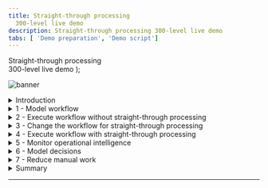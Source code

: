 ```yaml
---
title: Straight-through processing
  300-level live demo
description: Straight-through processing 300-level live demo
tabs: [ 'Demo preparation', 'Demo script']
---
```


  <span>
    Straight-through processing <br/> 300-level live demo
  </span> );

![banner](./images/BA_STP_300_Script_GitHub_banner_8-3-21_short.jpg)

<span id="top"></span>

<details>

<summary>Introduction</summary>
<br/>

Welcome to the straight-through processing demonstration.

<br/>

Today, I will demonstrate how the IBM Cloud Pak for Business Automation supports straight-through processing to automate customer refund requests quickly and easily. We’ll take advantage of the Pak’s workflow and decision management features - along with its operational intelligence capabilities - to show how business users can lead the effort to transform customer service. Let’s get started.

<br/>

**[Go to top](#top)**

</details>

<details>

<summary>1 - Model workflow</summary>
<br/>

| **1.1 - Introduce refund request process without straight-through processing** | |
| :---         | :--- |
| **Action** &nbsp; &nbsp; &nbsp; &nbsp; &nbsp; &nbsp; &nbsp; &nbsp; &nbsp; &nbsp; &nbsp; &nbsp; &nbsp; &nbsp; &nbsp; &nbsp; &nbsp; &nbsp; &nbsp; &nbsp; &nbsp; &nbsp; &nbsp; &nbsp; &nbsp; &nbsp; &nbsp; &nbsp; &nbsp; &nbsp; &nbsp; &nbsp; &nbsp; &nbsp; &nbsp; &nbsp; &nbsp; &nbsp; &nbsp; &nbsp; &nbsp; &nbsp; &nbsp; &nbsp; &nbsp; &nbsp; &nbsp; &nbsp; &nbsp; &nbsp; &nbsp; &nbsp; &nbsp; &nbsp; &nbsp; &nbsp; &nbsp; &nbsp; &nbsp; &nbsp; &nbsp; &nbsp; &nbsp; &nbsp; &nbsp; &nbsp; &nbsp; &nbsp; &nbsp; &nbsp; &nbsp; &nbsp; &nbsp; &nbsp; &nbsp; &nbsp; &nbsp; &nbsp; &nbsp; &nbsp; &nbsp; &nbsp; &nbsp; &nbsp; &nbsp; &nbsp; &nbsp; &nbsp; &nbsp; &nbsp; &nbsp; &nbsp; &nbsp; &nbsp; &nbsp; &nbsp; &nbsp; &nbsp; &nbsp; &nbsp; &nbsp; &nbsp; | Show the process diagram for Focus Corp’s refund process without straight-through processing in Process Designer |
| **Narration**      | We are looking at the process diagram for Focus Corp’s refund request process. Process diagrams are created in Process Designer. Process Designer is used to implement the refund request process logic. Within this low-code environment, the process diagram will control the execution of each process request. The process diagram adheres to the Business Process Modeling Notation (BPMN). We use drag-and-drop to build the process diagram from the palette on the right. This allows us to model the process steps and flow. From there, you can drill down to complete the implementation and testing of the process application. <br/> <br/> Looking at Focus Corp’s refund request process, customers can initiate returns directly from the company’s portal. Currently, each request is routed to a customer service agent for resolution. |
| **Screenshot**         | &nbsp;  <br/>![Step_1_final_screen](./images/Step_1_final_screen_300_600.png) |

<br/>

**[Go to top](#top)**

</details>

<details>

<summary>2 - Execute workflow without straight-through processing</summary>
 <br/>

| **2.1 - Task management and execution** |   |
| :---         | :--- |
| **Action** &nbsp; &nbsp; &nbsp; &nbsp; &nbsp; &nbsp; &nbsp; &nbsp; &nbsp; &nbsp; &nbsp; &nbsp; &nbsp; &nbsp; &nbsp; &nbsp; &nbsp; &nbsp; &nbsp; &nbsp; &nbsp; &nbsp; &nbsp; &nbsp; &nbsp; &nbsp; &nbsp; &nbsp; &nbsp; &nbsp; &nbsp; &nbsp; &nbsp; &nbsp; &nbsp; &nbsp; &nbsp; &nbsp; &nbsp; &nbsp; &nbsp; &nbsp; &nbsp; &nbsp; &nbsp; &nbsp; &nbsp; &nbsp; &nbsp; &nbsp; &nbsp; &nbsp; &nbsp; &nbsp; &nbsp; &nbsp; &nbsp; &nbsp; &nbsp; &nbsp; &nbsp; &nbsp; &nbsp; &nbsp; &nbsp; &nbsp; &nbsp; &nbsp; &nbsp; &nbsp; &nbsp; &nbsp; &nbsp; &nbsp; &nbsp; &nbsp; &nbsp; &nbsp; &nbsp; &nbsp; &nbsp; &nbsp; &nbsp; &nbsp; &nbsp; &nbsp; &nbsp; &nbsp; &nbsp; &nbsp; &nbsp; &nbsp; &nbsp; &nbsp; &nbsp; &nbsp; &nbsp; &nbsp; &nbsp; &nbsp; &nbsp; &nbsp; &nbsp; &nbsp; &nbsp; &nbsp; &nbsp; &nbsp; &nbsp; &nbsp; &nbsp; &nbsp; &nbsp; &nbsp; &nbsp; &nbsp; &nbsp; &nbsp; &nbsp; &nbsp; &nbsp; &nbsp; &nbsp; &nbsp; &nbsp; &nbsp; &nbsp; &nbsp; &nbsp; &nbsp; &nbsp; &nbsp; &nbsp; &nbsp; &nbsp; &nbsp; &nbsp; &nbsp; &nbsp; &nbsp; &nbsp; &nbsp; | Go to the **Workplace** tab that you opened during preparation |
| **Narration**      | We are looking at the task list for the customer service agent. The customer service agent uses Workplace to work on their tasks. It is also used to launch processes and view the process dashboards. <br/> <br/> Workplace is customizable to fit your organization's look and feel. The new responsive user interface provides flexibility to get work done anywhere, at any time, on any device type, from a desktop device in the office to a mobile device at home or at a customer site. It can be configured though a set of configuration options behavior without having to customize Workplace application itself. <br/> <br/> Workplace has a robust search capability. You can create a customized task list, for example, with specific business data, by saving task-based searches for later use. <br/> <br/> Customer service agents use the task list to organize and work on the tasks assigned to them. Our agent has received a new investigation task. |
| **Screenshot**         | &nbsp;  ![Workplace window](./images/Step_2.1_ROKS_action_1.png) |
| **Actions** &nbsp; &nbsp; &nbsp; &nbsp; &nbsp; &nbsp; &nbsp; &nbsp; &nbsp; &nbsp; &nbsp; &nbsp; &nbsp; &nbsp; &nbsp; &nbsp; &nbsp; &nbsp; &nbsp; &nbsp; &nbsp; &nbsp; &nbsp; &nbsp; &nbsp; &nbsp; &nbsp; &nbsp; &nbsp; &nbsp; &nbsp; &nbsp; &nbsp; &nbsp; &nbsp; &nbsp; &nbsp; &nbsp; &nbsp; &nbsp; &nbsp; &nbsp; &nbsp; &nbsp; &nbsp; &nbsp; &nbsp; &nbsp; &nbsp; &nbsp; &nbsp; &nbsp; &nbsp; &nbsp; &nbsp; &nbsp; &nbsp; &nbsp; &nbsp; &nbsp; &nbsp; &nbsp; &nbsp; &nbsp; &nbsp; &nbsp; &nbsp; &nbsp; &nbsp; &nbsp; &nbsp; &nbsp; &nbsp; &nbsp; &nbsp; &nbsp; &nbsp; &nbsp; &nbsp; &nbsp; &nbsp; &nbsp; &nbsp; &nbsp; &nbsp; &nbsp; &nbsp; &nbsp; &nbsp; &nbsp; &nbsp; &nbsp; &nbsp; &nbsp; &nbsp; &nbsp; &nbsp; &nbsp; &nbsp; &nbsp; &nbsp; &nbsp; &nbsp; &nbsp; &nbsp; &nbsp; &nbsp; &nbsp; &nbsp; &nbsp; &nbsp; &nbsp; &nbsp; &nbsp; &nbsp; &nbsp; &nbsp; &nbsp; &nbsp; &nbsp; &nbsp; &nbsp; &nbsp; &nbsp; &nbsp; &nbsp; &nbsp; &nbsp; &nbsp; &nbsp; &nbsp; &nbsp; &nbsp; &nbsp; &nbsp; &nbsp; &nbsp; &nbsp; &nbsp; &nbsp; &nbsp; &nbsp; | 1 - Click on the **Refund Investigation** task <br/> <br/> 2 - Click on **Approve Refund** |
| **Narration**      | As I open the task, I have all the information needed to investigate the refund.<br/> <br/> Let’s review the request data and make an approval decision. Behind the scenes, the refund process is managed by workflow. Once the investigation task is completed, the system automatically updates Focus Corp’s ordering application and notifies the customer. <br/> <br/> Although the process is managed by workflow, there is currently no straight-through processing since every request must be examined by a customer service agent. Let’s go back to the process diagram and see how we can improve things with straight-through processing. |
| **Screenshots**         | &nbsp;  ![Step_2.1_ROKS_action_2](./images/Step_2.1_ROKS_action_3_300_600.png) <br/> ![Step_2.1_ROKS_action_3](./images/Step_2.1_ROKS_action_5_300_600.png) |

<br/>

**[Go to top](#top)**

</details>

<details>
<summary>3 - Change the workflow for straight-through processing</summary>
<br/>

| **3.1 - Introducing straight-through process automation** |   |
| :---         | :--- |
| **Actions** &nbsp; &nbsp; &nbsp; &nbsp; &nbsp; &nbsp; &nbsp; &nbsp; &nbsp; &nbsp; &nbsp; &nbsp; &nbsp; &nbsp; &nbsp; &nbsp; &nbsp; &nbsp; &nbsp; &nbsp; &nbsp; &nbsp; &nbsp; &nbsp; &nbsp; &nbsp; &nbsp; &nbsp; &nbsp; &nbsp; &nbsp; &nbsp; &nbsp; &nbsp; &nbsp; &nbsp; &nbsp; &nbsp; &nbsp; &nbsp; &nbsp; &nbsp; &nbsp; &nbsp; &nbsp; &nbsp; &nbsp; &nbsp; &nbsp; &nbsp; &nbsp; &nbsp; &nbsp; &nbsp; &nbsp; &nbsp; &nbsp; &nbsp; &nbsp; &nbsp; &nbsp; &nbsp; &nbsp; &nbsp; &nbsp; &nbsp; &nbsp; &nbsp; &nbsp; &nbsp; &nbsp; &nbsp; &nbsp; &nbsp; &nbsp; &nbsp; &nbsp; &nbsp; &nbsp; &nbsp; &nbsp; &nbsp; &nbsp; &nbsp; &nbsp; &nbsp; &nbsp; &nbsp; &nbsp; &nbsp; &nbsp; &nbsp; &nbsp; &nbsp; &nbsp; &nbsp; &nbsp; &nbsp; &nbsp; &nbsp; &nbsp; &nbsp; &nbsp; &nbsp; &nbsp; &nbsp; &nbsp; &nbsp; &nbsp; &nbsp; &nbsp; &nbsp; &nbsp; &nbsp; &nbsp; &nbsp; &nbsp; &nbsp; &nbsp; &nbsp; &nbsp; &nbsp; &nbsp; &nbsp; &nbsp; &nbsp; &nbsp; &nbsp; &nbsp; &nbsp; &nbsp; &nbsp; &nbsp; &nbsp; &nbsp; &nbsp; &nbsp; &nbsp; &nbsp; &nbsp; &nbsp; &nbsp; | 1 - Go back to the **Process Designer** tab, and click on **Processes** in the menu on the left side <br/> <br/>2 - Click on **Refund Request** |
| **Narration** &nbsp; &nbsp; &nbsp; &nbsp; &nbsp; &nbsp; &nbsp; &nbsp; &nbsp; &nbsp; &nbsp; &nbsp; &nbsp; &nbsp; &nbsp; &nbsp; &nbsp; &nbsp; &nbsp; &nbsp; &nbsp; &nbsp; &nbsp; &nbsp; &nbsp; &nbsp; &nbsp; &nbsp; &nbsp; &nbsp; &nbsp; &nbsp; &nbsp; &nbsp; &nbsp; &nbsp; &nbsp; &nbsp; &nbsp; &nbsp; &nbsp; &nbsp; &nbsp; &nbsp; &nbsp; &nbsp; &nbsp; &nbsp; &nbsp; &nbsp; &nbsp; &nbsp; &nbsp; &nbsp; &nbsp; &nbsp; &nbsp; &nbsp; &nbsp; &nbsp; &nbsp; &nbsp; &nbsp; &nbsp; &nbsp; &nbsp; &nbsp; &nbsp; &nbsp; &nbsp; &nbsp; &nbsp; &nbsp; &nbsp; &nbsp; &nbsp; &nbsp; &nbsp; &nbsp; &nbsp; &nbsp; &nbsp; &nbsp; &nbsp; &nbsp; &nbsp; &nbsp; &nbsp; &nbsp; &nbsp; &nbsp; &nbsp; &nbsp; &nbsp; &nbsp; &nbsp; &nbsp; | Let’s look at how we can streamline the refund process by combining workflow and decision management. <br/> <br/> We’ve added a decision task to the workflow that will automatically look at each request and make a refund decision without human intervention. This means that most requests can now be approved or declined in real time. Those that can’t are still routed for manual investigation. <br/> <br/> Therefore, we can achieve a significant amount of straight-through processing where we completely process refund requests without human intervention. |
| **Screenshots**         | &nbsp;  ![Step_3.1_action_1](./images/Step_3.1_action_2_300_600.png) <br/> ![Step_3.1_final_screen](./images/Step_3.1_final_screen_300_600.png) |

<br/>

**[Go to top](#top)**

</details>

<details>
<summary>4 - Execute workflow with straight-through processing</summary>
<br/>

| **4.1 - Refund request approved** |   |
| :---         | :--- |
| **Actions** &nbsp; &nbsp; &nbsp; &nbsp; &nbsp; &nbsp; &nbsp; &nbsp; &nbsp; &nbsp; &nbsp; &nbsp; &nbsp; &nbsp; &nbsp; &nbsp; &nbsp; &nbsp; &nbsp; &nbsp; &nbsp; &nbsp; &nbsp; &nbsp; &nbsp; &nbsp; &nbsp; &nbsp; &nbsp; &nbsp; &nbsp; &nbsp; &nbsp; &nbsp; &nbsp; &nbsp; &nbsp; &nbsp; &nbsp; &nbsp; &nbsp; &nbsp; &nbsp; &nbsp; &nbsp; &nbsp; &nbsp; &nbsp; &nbsp; &nbsp; &nbsp; &nbsp; &nbsp; &nbsp; &nbsp; &nbsp; &nbsp; &nbsp; &nbsp; &nbsp; &nbsp; &nbsp; &nbsp; &nbsp; &nbsp; &nbsp; &nbsp; &nbsp; &nbsp; &nbsp; &nbsp; &nbsp; | 1 - Go to Focus Corp's **Your Returns and Refunds** page <br/> <br/> 2 - Click to select an order. Of the three orders that display, click on the refund request ending in '**AP**.' Click **Submit Request** to process the refund. The process executes and generates a refund-approved result. |
| **Narration**      | Let’s look at how straight-through processing transforms the refund process. <br/> <br/>In this first example, when the customer submits the refund request, the criteria is evaluated by the refund decision, and the approval is granted in real time, avoiding a time-consuming manual investigation. |
| **Screenshots**         | &nbsp;  ![Step_4.1_action_2](./images/Step_4.1_action_2_300_600.png) <br/> ![Step_4.1_action_2_1](./images/Step_4.1_action_3_300_600.png) <br/> ![Step_4.1_results_screen](./images/Step_4.1_results_screen_300_600.png) |

| **4.2 - Refund request denied** |   |
| :---         | :--- |
| **Actions** &nbsp; &nbsp; &nbsp; &nbsp; &nbsp; &nbsp; &nbsp; &nbsp; &nbsp; &nbsp; &nbsp; &nbsp; &nbsp; &nbsp; &nbsp; &nbsp; &nbsp; &nbsp; &nbsp; &nbsp; &nbsp; &nbsp; &nbsp; &nbsp; &nbsp; &nbsp; &nbsp; &nbsp; &nbsp; &nbsp; &nbsp; &nbsp; &nbsp; &nbsp; &nbsp; &nbsp; &nbsp; &nbsp; &nbsp; &nbsp; &nbsp; &nbsp; &nbsp; &nbsp; &nbsp; &nbsp; &nbsp; &nbsp; &nbsp; &nbsp; &nbsp; &nbsp; &nbsp; &nbsp; &nbsp; &nbsp; &nbsp; &nbsp; &nbsp; &nbsp; &nbsp; &nbsp; &nbsp; &nbsp; &nbsp; &nbsp; &nbsp; &nbsp; &nbsp; &nbsp; &nbsp; &nbsp; &nbsp; &nbsp; &nbsp; &nbsp; &nbsp; &nbsp; | 1 -	Click on **Submit Another Refund Request** <br/> <br/> 2 - Click to select an order. Of the three orders that display, click on the refund request ending in '**DE**.' Click **Submit Request** to process the refund. The process executes and generates a refund-denied result. |
| **Narration**      | Let’s look at a second example. <br/> <br/> This one clearly did not meet our criteria and resulted in a denial because it was well outside the time window. This refund request resulted in a denial, but it is still straight-through processing because there is no manual work. |
| **Screenshots**         | &nbsp;  ![Step_4.2_action_1](./images/Step_4.2_action_1_300_600.png) <br/> <br/> ![Step_4.2_action_2](./images/Step_4.2_action_2_300_600.png) <br/> ![Step_4.2_action_2_1](./images/Step_4.2_action_3_300_600.png) <br/> <br/> ![Step_4.2_results_screen](./images/Step_4.2_results_screen_300_600.png) |

| **4.3 - Refund request requires manual investigation** |   |
| :---         | :--- |
| **Actions** &nbsp; &nbsp; &nbsp; &nbsp; &nbsp; &nbsp; &nbsp; &nbsp; &nbsp; &nbsp; &nbsp; &nbsp; &nbsp; &nbsp; &nbsp; &nbsp; &nbsp; &nbsp; &nbsp; &nbsp; &nbsp; &nbsp; &nbsp; &nbsp; &nbsp; &nbsp; &nbsp; &nbsp; &nbsp; &nbsp; &nbsp; &nbsp; &nbsp; &nbsp; &nbsp; &nbsp; &nbsp; &nbsp; &nbsp; &nbsp; &nbsp; &nbsp; &nbsp; &nbsp; &nbsp; &nbsp; &nbsp; &nbsp; &nbsp; &nbsp; &nbsp; &nbsp; &nbsp; &nbsp; &nbsp; &nbsp; &nbsp; &nbsp; &nbsp; &nbsp; &nbsp; &nbsp; &nbsp; &nbsp; &nbsp; &nbsp; &nbsp; &nbsp; &nbsp; &nbsp; &nbsp; &nbsp; &nbsp; | 1 - Click on **Submit Another Refund Request** <br/> <br/> 2 -	Click to select an order. Of the three orders that display, click on the refund request ending in ‘**MA**.’ Click **Submit Request** to process the refund. The process executes and generates a refund investigation result. |
| **Narration**      | But what if the business rules determine this request requires investigation? <br/> <br/>In that case, workflow would route the request to our customer service agent to do the investigation. |
| **Screenshots**         | &nbsp;  ![Step_4.3_action_1](./images/Step_4.3_action_1_300_600.png) <br/> ![Step_4.3_action_2](./images/Step_4.3_action_2_300_600.png) <br/> ![Step_4.3_action_2_1](./images/Step_4.3_action_3_300_600.png) <br/> <br/> ![Step_4.3_results_screen](./images/Step_4.3_results_screen_300_600.png) |

<br/>

**[Go to top](#top)**

</details>

<details>
<summary>5 - Monitor operational intelligence</summary>
<br/>

| **5.1 - Review the refund dashboard** |   |
| :---         | :--- |
| **Action**             | Click on the **Refund Dashboard** tab, which you opened in the demo preparation. In this step, you are just speaking to the displayed dashboard. |
| **Narration** &nbsp; &nbsp; &nbsp; &nbsp; &nbsp; &nbsp; &nbsp; &nbsp; &nbsp; &nbsp; &nbsp; &nbsp; &nbsp; &nbsp; &nbsp; &nbsp; &nbsp; &nbsp; &nbsp; &nbsp; &nbsp; &nbsp; &nbsp; &nbsp; &nbsp; &nbsp; &nbsp; &nbsp; &nbsp; &nbsp; &nbsp; &nbsp; &nbsp; &nbsp; &nbsp; &nbsp; &nbsp; &nbsp; &nbsp; &nbsp; &nbsp; &nbsp; &nbsp; &nbsp; &nbsp; &nbsp; &nbsp; &nbsp; &nbsp; &nbsp; &nbsp; &nbsp; &nbsp; &nbsp; &nbsp; &nbsp; &nbsp; &nbsp; &nbsp; &nbsp; &nbsp; &nbsp; &nbsp; &nbsp; &nbsp; &nbsp; &nbsp; &nbsp; &nbsp; &nbsp; &nbsp; &nbsp; &nbsp; &nbsp; &nbsp; &nbsp; &nbsp; &nbsp; &nbsp; &nbsp; &nbsp; &nbsp; &nbsp; &nbsp; &nbsp; &nbsp; &nbsp; &nbsp; &nbsp; &nbsp; &nbsp; &nbsp; &nbsp; &nbsp; &nbsp; &nbsp; &nbsp; &nbsp; &nbsp; &nbsp; &nbsp; &nbsp; &nbsp; &nbsp; &nbsp; &nbsp; &nbsp; &nbsp; &nbsp; &nbsp; &nbsp; &nbsp; &nbsp; &nbsp; &nbsp; &nbsp; &nbsp; &nbsp; &nbsp; &nbsp; &nbsp; &nbsp; &nbsp; &nbsp; &nbsp; &nbsp; &nbsp; &nbsp; &nbsp; &nbsp; &nbsp; &nbsp; &nbsp; &nbsp; &nbsp; &nbsp; &nbsp; &nbsp; &nbsp; &nbsp; &nbsp; &nbsp; &nbsp; &nbsp; &nbsp; &nbsp; &nbsp; &nbsp; &nbsp; &nbsp; &nbsp; &nbsp; &nbsp; &nbsp; &nbsp; &nbsp; &nbsp; &nbsp; | Let’s look at the refund dashboard to see how much straight-through processing we’ve achieved. So far, the percentage of manually processed requests is still above 70%, with the average manual investigation taking over two hours. <br/> <br/> Let’s look at what’s behind this dashboard. <br/> <br/> First, as the refund process runs, the system can collect and process historical data and make it available for visualization. <br/> <br/> Next, we provide the Business Performance Center, a no-code monitoring application for the IBM Cloud Pak for Business Automation. Dashboards can be designed and shared in minutes that provide insight into important business activities and processes. You can prepare, track, and design visualizations of metrics, key performance indicators (KPIs), and other measurements of business performance in customizable dashboards. <br/> <br/> Additionally, the historical data can be used to feed a data lake to apply machine learning to our automations. For example, to make even more sophisticated refund decisions, we could use a data lake to incorporate machine learning into our refund process. The Cloud Pak for Business Automation includes some machine learning samples to help you get started. |
| **Screenshot**         | &nbsp;  &nbsp;  <br/> ![Step_5.1_action_1](./images/Step_5.1_action_1_600.png) |

<br/>

**[Go to top](#top)**

</details>

<details>
<summary>6 - Model decisions</summary>
<br/>

| **6.1 - Review the refund approval decision model** |   |
| :---         | :--- |
| **Actions** &nbsp; &nbsp; &nbsp; &nbsp; &nbsp; &nbsp; &nbsp; &nbsp; &nbsp; &nbsp; &nbsp; &nbsp; &nbsp; &nbsp; &nbsp; &nbsp; &nbsp; &nbsp; &nbsp; &nbsp; &nbsp; &nbsp; &nbsp; &nbsp; &nbsp; &nbsp; &nbsp; &nbsp; &nbsp; &nbsp; &nbsp; &nbsp; &nbsp; &nbsp; &nbsp; &nbsp; &nbsp; &nbsp; &nbsp; &nbsp; &nbsp; &nbsp; &nbsp; &nbsp; &nbsp; &nbsp; &nbsp; &nbsp; &nbsp; &nbsp; &nbsp; &nbsp; &nbsp; &nbsp; &nbsp; &nbsp; &nbsp; &nbsp; &nbsp; &nbsp; &nbsp; &nbsp; &nbsp; &nbsp; &nbsp; &nbsp; &nbsp; &nbsp; &nbsp; &nbsp; &nbsp; &nbsp; &nbsp; &nbsp; &nbsp; &nbsp; &nbsp; &nbsp; &nbsp; &nbsp; &nbsp; &nbsp; &nbsp; &nbsp; &nbsp; &nbsp; &nbsp; &nbsp; &nbsp; &nbsp; &nbsp; &nbsp; &nbsp; &nbsp; &nbsp; &nbsp; &nbsp; &nbsp; &nbsp; &nbsp; &nbsp; &nbsp; &nbsp; &nbsp; &nbsp; &nbsp; &nbsp; | 1 - Go to your **Decision Center**, having already logged in with your credentials if necessary <br/> <br/> 2 - Click on the decision service named **Refund Processing** <br/> <br/> 3 - When the **Refund Processing** decision screen appears, click on **main** <br/> <br/> 4 - The next screen has several blue tabs at the top. Click on **Decision Model**. |
| **Narration**      | Let’s look at how the business analyst can create and manage business rules to further increase straight-through processing. The business rules replicate how experts make refund decisions. <br/> <br/> Using no-code decision modeling, business analysts can easily author and test refund decision criteria. <br/> <br/>This is the decision model for the refund request decision service. A decision model uses a diagram to break the decision down into sub-decisions, which all contribute to the final refund decision. |
| **Screenshots**         | &nbsp;  ![Step_6.1_action_2](./images/Step_6.1_action_2_300_600.png) <br/> <br/> ![Step_6.1_action_3](./images/Step_6.1_action_3_300_600.png) <br/> ![Step_6.1_action_4](./images/Step_6.1_action_4_300_600.png) |
| **Actions** &nbsp; &nbsp; &nbsp; &nbsp; &nbsp; &nbsp; &nbsp; &nbsp; &nbsp; &nbsp; &nbsp; &nbsp; &nbsp; &nbsp; &nbsp; &nbsp; &nbsp; &nbsp; &nbsp; &nbsp; &nbsp; &nbsp; &nbsp; &nbsp; &nbsp; &nbsp; &nbsp; &nbsp; &nbsp; &nbsp; &nbsp; &nbsp; &nbsp; &nbsp; &nbsp; &nbsp; &nbsp; &nbsp; &nbsp; &nbsp; &nbsp; &nbsp; &nbsp; &nbsp; &nbsp; &nbsp; &nbsp; &nbsp; &nbsp; &nbsp; &nbsp; &nbsp; &nbsp; &nbsp; &nbsp; &nbsp; &nbsp; &nbsp; &nbsp; &nbsp; &nbsp; &nbsp; &nbsp; &nbsp; &nbsp; &nbsp; &nbsp; &nbsp; &nbsp; &nbsp; &nbsp; &nbsp; &nbsp; &nbsp; &nbsp; &nbsp; &nbsp; &nbsp; &nbsp; &nbsp; &nbsp; &nbsp; &nbsp; &nbsp; &nbsp; &nbsp; &nbsp; &nbsp; &nbsp; &nbsp; &nbsp; &nbsp; &nbsp; &nbsp; &nbsp; &nbsp; &nbsp; &nbsp; &nbsp; &nbsp; &nbsp; &nbsp; &nbsp; &nbsp; &nbsp; &nbsp; &nbsp; | 5 - Click on **Validate Time Window** in the decision diagram <br/> <br/> 6 - Click on **Validate Time Window** in the Decision Logic section on the left side of the screen (**Note**: This opens a rule table based on the refund reason, day since order, and goods condition) <br/> <br/> 7 - Close the **Validate Time Window** table |
| **Narration**      | To automate the refund request process, we’ve used two decision tables. A decision table groups rules that have similar conditions and actions but use different thresholds. <br/> <br/> The first decision table considers the customer’s reason for return, the days since delivery, and the condition of the item. These are the same criteria that a customer service agent would have used to make a refund request decision, but now, the decision is automated and executes in real time. |
| **Screenshots**         | &nbsp;  ![Step_6.1_action_5](./images/Step_6.1_action_5_300_600.png) <br/><br/> ![Step_6.1_action_6](./images/Step_6.1_action_6_300_600.png) <br/> <br/> ![Step_6.1_action_7](./images/Step_6.1_action_7_300_600.png) |
| **Actions** &nbsp; &nbsp; &nbsp; &nbsp; &nbsp; &nbsp; &nbsp; &nbsp; &nbsp; &nbsp; &nbsp; &nbsp; &nbsp; &nbsp; &nbsp; &nbsp; &nbsp; &nbsp; &nbsp; &nbsp; &nbsp; &nbsp; &nbsp; &nbsp; &nbsp; &nbsp; &nbsp; &nbsp; &nbsp; &nbsp; &nbsp; &nbsp; &nbsp; &nbsp; &nbsp; &nbsp; &nbsp; &nbsp; &nbsp; &nbsp; &nbsp; &nbsp; &nbsp; &nbsp; &nbsp; &nbsp; &nbsp; &nbsp; &nbsp; &nbsp; &nbsp; &nbsp; &nbsp; &nbsp; &nbsp; &nbsp; &nbsp; &nbsp; &nbsp; &nbsp; &nbsp; &nbsp; &nbsp; &nbsp; &nbsp; &nbsp; &nbsp; &nbsp; &nbsp; &nbsp; &nbsp; &nbsp; &nbsp; &nbsp; &nbsp; &nbsp; &nbsp; &nbsp; &nbsp; &nbsp; &nbsp; &nbsp; &nbsp; &nbsp; &nbsp; &nbsp; &nbsp; &nbsp; &nbsp; &nbsp; &nbsp; &nbsp; &nbsp; &nbsp; &nbsp; &nbsp; &nbsp; &nbsp; &nbsp; &nbsp; &nbsp; &nbsp; &nbsp; &nbsp; &nbsp; &nbsp; &nbsp; | 8 - Click on **Validate Type of Goods** in the decision diagram <br/> <br/> 9 - Click on **Validate Type of Goods** in the Decision Logic section on the left side of the screen (**Note**: This opens a rule table based on goods type and goods condition) <br/> <br/> 10 - Close the **Validate Type of Goods** window |
| **Narration**      | The second sub-decision has a table that considers the type of item being returned. |
| **Screenshots**         | &nbsp;  ![Step_6.1_action_8](./images/Step_6.1_action_8_300_600.png) <br/> ![Step_6.1_action_9](./images/Step_6.1_action_9_300_600.png) <br/> ![Step_6.1_action_10](./images/Step_6.1_action_10_300_600.png) |
| **Actions** &nbsp; &nbsp; &nbsp; &nbsp; &nbsp; &nbsp; &nbsp; &nbsp; &nbsp; &nbsp; &nbsp; &nbsp; &nbsp; &nbsp; &nbsp; &nbsp; &nbsp; &nbsp; &nbsp; &nbsp; &nbsp; &nbsp; &nbsp; &nbsp; &nbsp; &nbsp; &nbsp; &nbsp; &nbsp; &nbsp; &nbsp; &nbsp; &nbsp; &nbsp; &nbsp; &nbsp; &nbsp; &nbsp; &nbsp; &nbsp; &nbsp; &nbsp; &nbsp; &nbsp; &nbsp; &nbsp; &nbsp; &nbsp; &nbsp; &nbsp; &nbsp; &nbsp; &nbsp; &nbsp; &nbsp; &nbsp; &nbsp; &nbsp; &nbsp; &nbsp; &nbsp; &nbsp; &nbsp; &nbsp; &nbsp; &nbsp; &nbsp; &nbsp; &nbsp; &nbsp; &nbsp; &nbsp; &nbsp; &nbsp; &nbsp; &nbsp; &nbsp; &nbsp; &nbsp; &nbsp; &nbsp; &nbsp; &nbsp; &nbsp; &nbsp; &nbsp; &nbsp; &nbsp; &nbsp; &nbsp; &nbsp; &nbsp; &nbsp; &nbsp; &nbsp; &nbsp; &nbsp; &nbsp; &nbsp; &nbsp; &nbsp; &nbsp; &nbsp; &nbsp; &nbsp; &nbsp; &nbsp; | 11 - Click on **Final Refund Decision** in the decision diagram <br/> <br/> 12 - Click on **Manual Decision** in the Decision Logic section on the left side of the screen (**Note**: This opens a rule script based on goods type and goods condition) <br/> <br/> 13 - Close the **Manual Decision** rule logic window |
| **Narration**      | We’ve combined the two sub-decisions to make the final response using a simple text rule. <br/> <br/> Business analysts can change the rules to achieve higher levels of straight-through processing or to adapt to changing business conditions. |
| **Screenshots**         | &nbsp;   ![Step_6.1_action_11](./images/Step_6.1_action_11_300_600.png) <br/> ![Step_6.1_action_12](./images/Step_6.1_action_12_300_600.png) <br/> ![Step_6.1_action_13](./images/Step_6.1_action_13_300_600.png) |

<br/>

**[Go to top](#top)**

</details>

<details>
<summary>7 - Reduce manual work</summary>
<br/>

| **7.1 - Compare and test a new version of the refund decision model** |   |
| :---         | :--- |
| **Actions**             | 1 - On the top right of the Decision Center, click the arrow next to main and select **Reduce Manual Processing** <br/> <br/> 2 - Click on the **maximize** icon towards the top right of the Decision Center (right below the blue bar). This opens the Decision Model view. <br/> <br/> 3 - Click on the **Compare** icon on the top right of the Decision Model view <br/> <br/> 4 - When a window opens to prompt a comparison of V.1 and the current model, hit the **Compare** button <br/> <br/> 5 - Click on the arrows next to the two changes on the top left to display rule changes above the two decision diagrams |
| **Narration**      | After running these rules for a few weeks, we realize we can further reduce manual investigations without increasing our risk. <br/> <br/> The decision models can be changed without having to change the underlying process application. <br/> <br/> The business analyst previously created a new version of the decision model to enhance the level of straight-through processing by reducing the number of manual investigations. <br/> <br/> Now, let’s compare the before and after versions to see what changed. <br/> <br/> We select the two versions we wish to compare and see a side-by-side comparison of the two versions with details of the changes highlighted in the diagram and summarized above. |
| **Screenshots**         | &nbsp;  ![Step_7.1_action_1](./images/Step_7.1_action_1_300_600.png) <br/> ![Step_7.1_action_2](./images/Step_7.1_action_2_300_600.png) <br/> ![Step_7.1_action_3](./images/Step_7.1_action_3_300_600.png) <br/> ![Step_7.1_action_4](./images/Step_7.1_action_4_300_600.png) <br/> ![Step_7.1_action_5](./images/Step_7.1_action_5_300_600.png) |
| **Actions**             | 6 - Click on **Refund Processing** at the top right side of the page <br/> <br/> 7 - Click on the **Test** tab <br/> <br/> 8 - Click on the **run** icon next to **Refund Process Operation** <br/> <br/> 9 - Click **OK** on the **Run Test Suite** dialogue box (**Note**: Make sure you are on the **Test Suites** sub-tab and not on the Reports sub-tab) <br/> <br/> 10 - Click on the report name to access the comparison report |
| **Narration**      |  The business analyst can also validate that the updated rules pass the regression test suite. One or more test suites can be created and executed. Let’s run one now and review the results. All the scenarios succeeded, and the results were all as expected. <br/> <br/> Once ready, the new version of the rules can be pushed into production by the business team (if they have the permission) or the IT team, depending on your governance processes. |
| **Screenshots**         | &nbsp;  ![Step_7.1_action_6](./images/Step_7.1_action_6_300_600.png) <br/> ![Step_7.1_action_7](./images/Step_7.1_action_7_300_600.png) <br/> ![Step_7.1_action_8](./images/Step_7.1_action_8_300_600.png) <br/> ![Step_7.1_action_9](./images/Step_7.1_action_9_300_600.png) <br/> ![Step_7.1_action_10](./images/Step_7.1_action_10_300_600.png) <br/> ![Step_7.1_final_comparison_report](./images/Step_7.1_final_comparison_report_300_600.png) |

**[Go to top](#top)**

</details>

<details>
<summary>Summary</summary>
<br/>

Using the Cloud Pak for Business Automation, we had all the capabilities needed to significantly reduce the amount of manual refund processing. We combined workflow and decision automation to increase straight-through processing, which resulted in a lower average completion time, lower costs, and more consistent customer communication throughout the process.

<br/>

**[Go to top](#top)**

</details>

***
